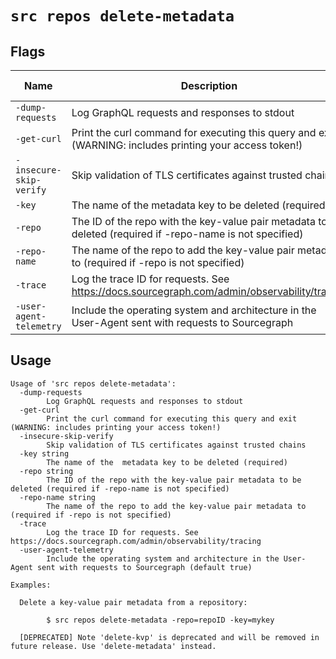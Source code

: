 # `src repos delete-metadata`


## Flags

| Name | Description | Default Value |
|------|-------------|---------------|
| `-dump-requests` | Log GraphQL requests and responses to stdout | `false` |
| `-get-curl` | Print the curl command for executing this query and exit (WARNING: includes printing your access token!) | `false` |
| `-insecure-skip-verify` | Skip validation of TLS certificates against trusted chains | `false` |
| `-key` | The name of the  metadata key to be deleted (required) |  |
| `-repo` | The ID of the repo with the key-value pair metadata to be deleted (required if -repo-name is not specified) |  |
| `-repo-name` | The name of the repo to add the key-value pair metadata to (required if -repo is not specified) |  |
| `-trace` | Log the trace ID for requests. See https://docs.sourcegraph.com/admin/observability/tracing | `false` |
| `-user-agent-telemetry` | Include the operating system and architecture in the User-Agent sent with requests to Sourcegraph | `true` |


## Usage

```
Usage of 'src repos delete-metadata':
  -dump-requests
    	Log GraphQL requests and responses to stdout
  -get-curl
    	Print the curl command for executing this query and exit (WARNING: includes printing your access token!)
  -insecure-skip-verify
    	Skip validation of TLS certificates against trusted chains
  -key string
    	The name of the  metadata key to be deleted (required)
  -repo string
    	The ID of the repo with the key-value pair metadata to be deleted (required if -repo-name is not specified)
  -repo-name string
    	The name of the repo to add the key-value pair metadata to (required if -repo is not specified)
  -trace
    	Log the trace ID for requests. See https://docs.sourcegraph.com/admin/observability/tracing
  -user-agent-telemetry
    	Include the operating system and architecture in the User-Agent sent with requests to Sourcegraph (default true)

Examples:

  Delete a key-value pair metadata from a repository:

		$ src repos delete-metadata -repo=repoID -key=mykey

  [DEPRECATED] Note 'delete-kvp' is deprecated and will be removed in future release. Use 'delete-metadata' instead.


```
	